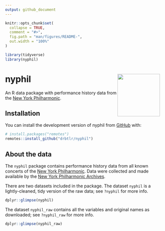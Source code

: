 ```yaml
---
output: github_document
---
```


<!-- README.md is generated from README.Rmd. Please edit that file -->

```r
knitr::opts_chunk$set(
  collapse = TRUE,
  comment = "#>",
  fig.path = "man/figures/README-",
  out.width = "100%"
)

library(tidyverse)
library(nyphil)
```

# nyphil <img src='man/figures/logo.png' align="right" height="138" />

<!-- badges: start -->
<!-- badges: end -->

An R data package with performance history data from the [New York Philharmonic](https://archives.nyphil.org/index.php/open-data).

## Installation

You can install the development version of nyphil from [GitHub](https://github.com/) with:

``` r
# install.packages("remotes")
remotes::install_github("drbtlr/nyphil")
```

## About the data

The `nyphil` package contains performance history data from all known concerts of the [New York Philharmonic](https://nyphil.org/). Data were collected and made available by the [New York Philharmonic Archives](https://archives.nyphil.org/index.php/open-data).

There are two datasets included in the package. The dataset `nyphil` is a lightly-cleaned, tidy version of the raw data; see `?nyphil` for more info.

```r
dplyr::glimpse(nyphil)
```

The dataset `nyphil_raw` contains all the variables and original names as downloaded; see `?nyphil_raw` for more info.

```r
dplyr::glimpse(nyphil_raw)
```

